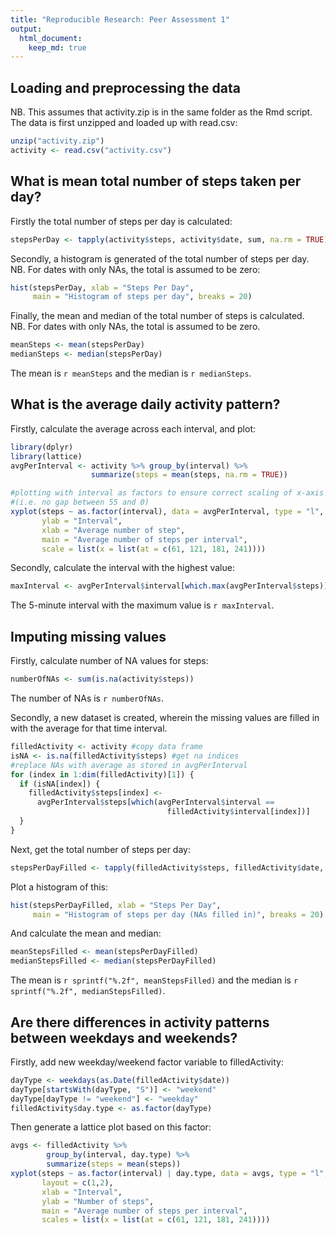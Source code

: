```yaml
---
title: "Reproducible Research: Peer Assessment 1"
output: 
  html_document:
    keep_md: true
---
```



## Loading and preprocessing the data

NB. This assumes that activity.zip is in the same folder as the Rmd script. 
The data is first unzipped and loaded up with read.csv:  

```r
unzip("activity.zip")
activity <- read.csv("activity.csv")
```

## What is mean total number of steps taken per day?

Firstly the total number of steps per day is calculated:  

```r
stepsPerDay <- tapply(activity$steps, activity$date, sum, na.rm = TRUE)
```

Secondly, a histogram is generated of the total number of steps per day.  
NB. For dates with only NAs, the total is assumed to be zero:  

```r
hist(stepsPerDay, xlab = "Steps Per Day", 
     main = "Histogram of steps per day", breaks = 20)
```

Finally, the mean and median of the total number of steps is calculated.  
NB. For dates with only NAs, the total is assumed to be zero.  

```r
meanSteps <- mean(stepsPerDay)
medianSteps <- median(stepsPerDay)
```
The mean is `r meanSteps` and the median is `r medianSteps`. 

## What is the average daily activity pattern?

Firstly, calculate the average across each interval, and plot:  

```r
library(dplyr)
library(lattice)
avgPerInterval <- activity %>% group_by(interval) %>% 
                  summarize(steps = mean(steps, na.rm = TRUE))

#plotting with interval as factors to ensure correct scaling of x-axis
#(i.e. no gap between 55 and 0)
xyplot(steps ~ as.factor(interval), data = avgPerInterval, type = "l", 
       ylab = "Interval",
       xlab = "Average number of step",
       main = "Average number of steps per interval",
       scale = list(x = list(at = c(61, 121, 181, 241))))
```

Secondly, calculate the interval with the highest value:  

```r
maxInterval <- avgPerInterval$interval[which.max(avgPerInterval$steps)]
```
The 5-minute interval with the maximum value is `r maxInterval`.  

## Imputing missing values

Firstly, calculate number of NA values for steps:  
```r
numberOfNAs <- sum(is.na(activity$steps))
```
The number of NAs is `r numberOfNAs`.  

Secondly, a new dataset is created, wherein the missing values are filled in
with the average for that time interval.  

```r
filledActivity <- activity #copy data frame
isNA <- is.na(filledActivity$steps) #get na indices
#replace NAs with average as stored in avgPerInterval
for (index in 1:dim(filledActivity)[1]) {
  if (isNA[index]) {
    filledActivity$steps[index] <-
      avgPerInterval$steps[which(avgPerInterval$interval ==
                                   filledActivity$interval[index])]
  }
}
```

Next, get the total number of steps per day:

```r
stepsPerDayFilled <- tapply(filledActivity$steps, filledActivity$date, sum)
```

Plot a histogram of this:  

```r
hist(stepsPerDayFilled, xlab = "Steps Per Day", 
     main = "Histogram of steps per day (NAs filled in)", breaks = 20)
```

And calculate the mean and median:  

```r
meanStepsFilled <- mean(stepsPerDayFilled)
medianStepsFilled <- median(stepsPerDayFilled)
```
The mean is `r sprintf("%.2f", meanStepsFilled)` and the median is `r sprintf("%.2f", medianStepsFilled)`.  

## Are there differences in activity patterns between weekdays and weekends?

Firstly, add new weekday/weekend factor variable to filledActivity:  

```r
dayType <- weekdays(as.Date(filledActivity$date))
dayType[startsWith(dayType, "S")] <- "weekend"
dayType[dayType != "weekend"] <- "weekday"
filledActivity$day.type <- as.factor(dayType)
```

Then generate a lattice plot based on this factor:  

```r
avgs <- filledActivity %>%
        group_by(interval, day.type) %>%
        summarize(steps = mean(steps))
xyplot(steps ~ as.factor(interval) | day.type, data = avgs, type = "l", 
       layout = c(1,2),
       xlab = "Interval",
       ylab = "Number of steps",
       main = "Average number of steps per interval",
       scales = list(x = list(at = c(61, 121, 181, 241))))
```
